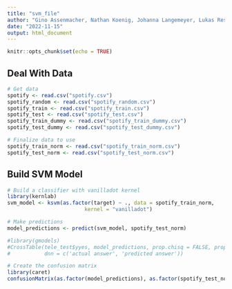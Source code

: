 ```yaml
---
title: "svm_file"
author: "Gino Assenmacher, Nathan Koenig, Johanna Langemeyer, Lukas Resch, Ben Roemer"
date: "2022-11-15"
output: html_document
---
```


```r
knitr::opts_chunk$set(echo = TRUE)
```


## Deal With Data

```r
# Get data
spotify <- read.csv("spotify.csv")
spotify_random <- read.csv("spotify_random.csv")
spotify_train <- read.csv("spotify_train.csv")
spotify_test <- read.csv("spotify_test.csv")
spotify_train_dummy <- read.csv("spotify_train_dummy.csv")
spotify_test_dummy <- read.csv("spotify_test_dummy.csv")

# Finalize data to use
spotify_train_norm <- read.csv("spotify_train_norm.csv")
spotify_test_norm <- read.csv("spotify_test_norm.csv")
```


## Build SVM Model

```r
# Build a classifier with vanilladot kernel
library(kernlab)
svm_model <- ksvm(as.factor(target) ~ ., data = spotify_train_norm,
                         kernel = "vanilladot")

# Make predictions
model_predictions <- predict(svm_model, spotify_test_norm)

#library(gmodels)
#CrossTable(tele_test$yyes, model_predictions, prop.chisq = FALSE, prop.c = FALSE, prop.r = FALSE, 
#           dnn = c('actual answer', 'predicted answer'))

# Create the confusion matrix 
library(caret)
confusionMatrix(as.factor(model_predictions), as.factor(spotify_test_norm$target), positive = "1")
```


